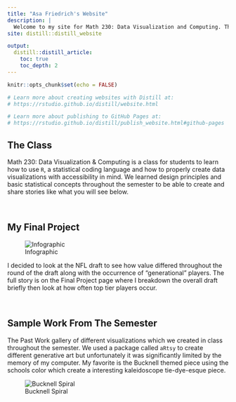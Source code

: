 ```yaml
---
title: "Asa Friedrich's Website"
description: |
  Welcome to my site for Math 230: Data Visualization and Computing. This site is my final project for the class and has work from class and assignments throughout the semester along with my final project. 
site: distill::distill_website

output:
  distill::distill_article:
    toc: true
    toc_depth: 2
---
```


```r
knitr::opts_chunk$set(echo = FALSE)

# Learn more about creating websites with Distill at:
# https://rstudio.github.io/distill/website.html

# Learn more about publishing to GitHub Pages at:
# https://rstudio.github.io/distill/publish_website.html#github-pages

```

## The Class

 Math 230: Data Visualization & Computing is a class for students to learn how to use `R`, a statistical
 coding language and how to properly create data visualizations with accessibility in mind. We learned design principles and basic statistical concepts throughout the semester to be able to create and share stories like what you will see below. 
 
 <br>
 
##  My Final Project

![Infographic](NFl_draft_info.png){}

I decided to look at the NFL draft to see how value differed throughout the round of the draft along with the occurrence of "generational" players. The full story is on the Final Project page where I breakdown the overall draft briefly then look at how often top tier players occur. 

<br>

## Sample Work From The Semester

The Past Work gallery of different visualizations which we created in class throughout the semester. We used a package called `aRtsy` to create different generative art but unfortunately it was significantly limited by the memory of my computer. My favorite is the Bucknell themed piece using the schools color which create a interesting kaleidoscope tie-dye-esque piece. 

![Bucknell Spiral](GenaRt_2.png)


